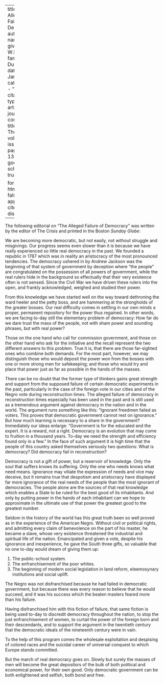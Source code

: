 
---
title: 'The Alleged Failure of Democracy'
author:
  - name:
      given: W.E.B.
      family: Du Bois
date: Jan. 1914
categories: 
  - ""
citation: 
  type: article-journal
  container-title: The Crisis
  volume: 9
  issue: 3
  page: 131-132
google-scholar: true

format:
  html:
    toc: false
    appendix-cite-as: display
---


The following editorial on "The Alleged Failure of Democracy" was written by the editor of The Crisis and printed in the Boston *Sunday Globe*:

We are becoming more democratic, but not easily, not without struggle and misgivings. Our progress seems even slower than it is because we have really experienced so little real democracy in the past. We founded a republic in 1787 which was in reality an aristocracy of the most pronounced tendencies. The democracy ushered in by Andrew Jackson was the beginning of that system of government by deception where "the people" are congratulated on the possession of all powers of government, while the real rulers hide in the background so effectually that their very existence often is not sensed. Since the Civil War we have driven these rulers into the open, and frankly acknowledged, weighed and studied their power.

From this knowledge we have started well on the way toward dethroning the ward heeler and the petty boss, and are hammering at the strongholds of the greater bosses. Our real difficulty comes in settling in our own minds a proper, permanent repository for the power thus regained. In other words, we are facing to-day still the elementary problem of democracy: How far do we dare trust the mass of the people, not with sham power and sounding phrases, but with real power?

Those on the one hand who call for commission government, and those on the other hand who ask for the initiative and the recall represent the two different answers to this problem. True it is, that there are those far-sighted ones who combine both demands. For the most part, however, we may distinguish those who would deposit the power won from the bosses with one or more strong men for safekeeping; and those who would try and place that power just as far as possible in the hands of the masses.

There can be no doubt that the former type of thinkers gains great strength and support from the supposed failure of certain democratic experiments in the past, particularly in the case of the foreign vote in our cities and of the Negro vote during reconstruction times. The alleged failure of democracy in reconstruction times especially has been used in the past and is still used as a tremendous argument against democracy in the nation and in the world. The argument runs something like this: "Ignorant freedmen failed as voters. This proves that democratic government cannot rest on ignorance." But how much learning is necessary to a share in the government? Immediately our ideas enlarge: "Government is for the educated and the expert. It is a reward, not a right. Democracy is an evolution that may come to fruition in a thousand years. To-day we need the strength and efficiency found only in a few." In the face of such argument it is high time that the people of this country asked themselves seriously two questions: What is democracy? Did democracy fail in reconstruction?

Democracy is not a gift of power, but a reservoir of knowledge. Only the soul that suffers knows its suffering. Only the one who needs knows what need means. Ignorance may vitiate the expression of needs and vice may deceive, but it remains true that despotism and aristocracy have displayed far more ignorance of the real needs of the people than the most ignorant of democracies. The people alone are the sources of that real knowledge which enables a State to be ruled for the best good of its inhabitants. And only by putting power in the hands of each inhabitant can we hope to approximate in the ultimate use of that power the greatest good to the greatest number.

Seldom in the history of the world has this great truth been so well proved as in the experience of the American Negro. Without civil or political rights, and admitting every claim of benevolence on the part of his master, he became a slave, whose very existence threatened the industrial and spiritual life of the nation. Emancipated and given a vote, despite his ignorance and inexperience, he gave the South three gifts, so valuable that no one to-day would dream of giving them up:

1. The public-school system.
2. The enfranchisement of the poor whites.
3. The beginning of modern social legislation in land reform, eleemosynary institutions and social uplift.

The Negro was not disfranchised because he had failed in democratic government, but because there was every reason to believe that he would succeed, and it was his success which the beaten masters feared more than his failure.

Having disfranchised him with this fiction of failure, that same fiction is being used to-day to discredit democracy throughout the nation, to stop the just enfranchisement of women, to curtail the power of the foreign born and their descendants, and to support the argument in the twentieth century that the democratic ideals of the nineteenth century were in vain.

To the help of this program comes the wholesale exploitation and despising of colored races and the suicidal career of universal conquest to which Europe stands committed.

But the march of real democracy goes on. Slowly but surely the masses of men will become the great depositors of the bulk of both political and economical power, for their own good. Only democratic government can be both enlightened and selfish, both bond and free.

